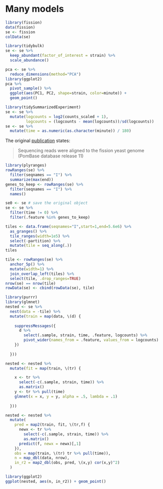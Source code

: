 # Many models

```r
library(fission)
data(fission)
se <- fission
colData(se)
```

```r
library(tidybulk)
se <- se %>%
  keep_abundant(factor_of_interest = strain) %>%
  scale_abundance()
```

```r
pca <- se %>%
  reduce_dimensions(method="PCA")
library(ggplot2)
pca %>%
  pivot_sample() %>%
  ggplot(aes(PC1, PC2, shape=strain, color=minute)) +
  geom_point()
```

```r
library(tidySummarizedExperiment)
se <- se %>%
  mutate(logcounts = log2(counts_scaled + 1),
         logcounts = (logcounts - mean(logcounts))/sd(logcounts))
se <- se %>%
  mutate(time = as.numeric(as.character(minute)) / 180)
```

The original
[publication](https://www.ncbi.nlm.nih.gov/pmc/articles/PMC4050258/) 
states:

> Sequencing reads were aligned to the fission yeast genome (PomBase
> database release 11)

```r
library(plyranges)
rowRanges(se) %>%
  filter(seqnames == "I") %>%
  summarize(max(end))
genes_to_keep <- rowRanges(se) %>%
  filter(seqnames == "I") %>%
  names()
```

```r
se0 <- se # save the original object
se <- se %>%
  filter(time != 0) %>%
  filter(.feature %in% genes_to_keep)
```

```r
tiles <- data.frame(seqnames="I",start=1,end=5.6e6) %>%
  as_granges() %>%
  tile_ranges(width=1e5) %>%
  select(-partition) %>%
  mutate(tile = seq_along(.))
tiles
```

```r
tile <- rowRanges(se) %>%
  anchor_5p() %>%
  mutate(width=1) %>%
  join_overlap_left(tiles) %>%
  select(tile, .drop_ranges=TRUE)
nrow(se) == nrow(tile)
rowData(se) <- cbind(rowData(se), tile)
```

```r
library(purrr)
library(glmnet)
nested <- se %>%
  nest(data = -tile) %>%
  mutate(train = map(data, \(d) {
    
    suppressMessages({
      d %>%
        select(.sample, strain, time, .feature, logcounts) %>%
        pivot_wider(names_from = .feature, values_from = logcounts)
    })
    
  }))
```

```r
nested <- nested %>%
  mutate(fit = map(train, \(tr) {

    x <- tr %>%
      select(-c(.sample, strain, time)) %>%
      as.matrix()
    y <- tr %>% pull(time)
    glmnet(x = x, y = y, alpha = .5, lambda = .1)
    
  }))
```

```r
nested <- nested %>%
  mutate(
    pred = map2(train, fit, \(tr,f) {
      newx <- tr %>%
        select(-c(.sample, strain, time)) %>%
        as.matrix()
      predict(f, newx = newx)[,1]
    }),
    obs = map(train, \(tr) tr %>% pull(time)),
    n = map_dbl(data, nrow),
    in_r2 = map2_dbl(obs, pred, \(x,y) cor(x,y)^2)
  )
```

```r
library(ggplot2)
ggplot(nested, aes(n, in_r2)) + geom_point()
```
